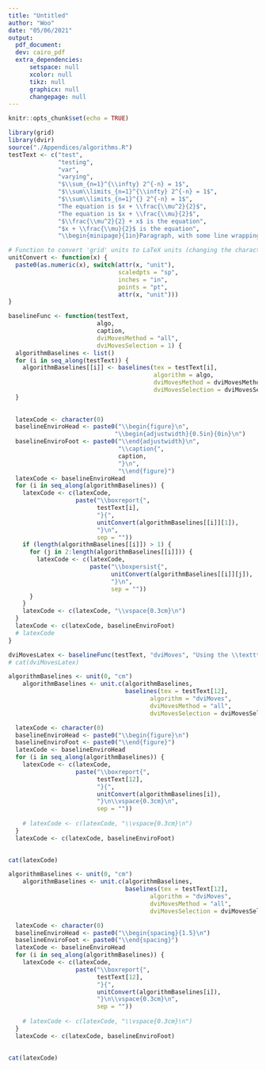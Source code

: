 ---
title: "Untitled"
author: "Woo"
date: "05/06/2021"
output: 
  pdf_document:
  dev: cairo_pdf
  extra_dependencies:
      setspace: null
      xcolor: null
      tikz: null
      graphicx: null
      changepage: null
---

```{r setup2, include=FALSE}
knitr::opts_chunk$set(echo = TRUE)
```

```{r}
library(grid)
library(dvir)
source("./Appendices/algorithms.R")
testText <- c("test",
              "testing",
              "var",
              "varying",
              "$\\sum_{n=1}^{\\infty} 2^{-n} = 1$",
              "$\\sum\\limits_{n=1}^{\\infty} 2^{-n} = 1$",
              "$\\sum\\limits_{n=1}^{} 2^{-n} = 1$",
              "The equation is $x + \\frac{\\mu^2}{2}$",
              "The equation is $x + \\frac{\\mu}{2}$",
              "$\\frac{\\mu^2}{2} + x$ is the equation",
              "$x + \\frac{\\mu}{2}$ is the equation",
              "\\begin{minipage}{1in}Paragraph, with some line wrapping!\\end{minipage}")

# Function to convert 'grid' units to LaTeX units (changing the characters at the end basically)
unitConvert <- function(x) {
  paste0(as.numeric(x), switch(attr(x, "unit"),
                               scaledpts = "sp",
                               inches = "in",
                               points = "pt",
                               attr(x, "unit")))
}

baselineFunc <- function(testText, 
                         algo, 
                         caption, 
                         dviMovesMethod = "all", 
                         dviMovesSelection = 1) {
  algorithmBaselines <- list()
  for (i in seq_along(testText)) {
    algorithmBaselines[[i]] <- baselines(tex = testText[i],
                                         algorithm = algo,
                                         dviMovesMethod = dviMovesMethod,
                                         dviMovesSelection = dviMovesSelection)
  }
  
  
  latexCode <- character(0)
  baselineEnviroHead <- paste0("\\begin{figure}\n",
                              "\\begin{adjustwidth}{0.5in}{0in}\n")
  baselineEnviroFoot <- paste0("\\end{adjustwidth}\n",
                               "\\caption{",
                               caption,
                               "}\n",
                               "\\end{figure}")
  latexCode <- baselineEnviroHead
  for (i in seq_along(algorithmBaselines)) {
    latexCode <- c(latexCode, 
                   paste("\\boxreport{", 
                         testText[i], 
                         "}{", 
                         unitConvert(algorithmBaselines[[i]][1]), 
                         "}\n", 
                         sep = ""))
    if (length(algorithmBaselines[[i]]) > 1) {
      for (j in 2:length(algorithmBaselines[[i]])) {
        latexCode <- c(latexCode, 
                       paste("\\boxpersist{", 
                             unitConvert(algorithmBaselines[[i]][j]), 
                             "}\n", 
                             sep = ""))
      }
    }
    latexCode <- c(latexCode, "\\vspace{0.3cm}\n")
  }
  latexCode <- c(latexCode, baselineEnviroFoot)
  # latexCode
}


```


\newsavebox{\dvibox}
\newlength{\dviwidth}

\newcommand{\boxreport}[2]{%
  \sbox{\dvibox}{\parbox[b]{2in}{#1}}% Change width to be '1in' if going back to better way of doing it. Better yet, get variable that takes width of text itself (like TeX examples from Paul) 
  \settowidth {\dviwidth} {\usebox{\dvibox}}%
  \usebox{\dvibox}%
  \vspace{-#2}%
  \hrule width \dviwidth \relax
  \vspace{#2}%
}

\newcommand{\boxpersist}[1]{%
  \vspace{-#1}
  \hrule width \dviwidth \relax
  \vspace{#1}%
}

```{r}
dviMovesLatex <- baselineFunc(testText, "dviMoves", "Using the \\texttt{dviMoves} algorithm to calculate the baselines.")
# cat(dviMovesLatex)
```

```{r}
algorithmBaselines <- unit(0, "cm")
    algorithmBaselines <- unit.c(algorithmBaselines, 
                                 baselines(tex = testText[12],
                                        algorithm = "dviMoves",
                                        dviMovesMethod = "all",
                                        dviMovesSelection = dviMovesSelection))

  latexCode <- character(0)
  baselineEnviroHead <- paste0("\\begin{figure}\n")
  baselineEnviroFoot <- paste0("\\end{figure}")
  latexCode <- baselineEnviroHead
  for (i in seq_along(algorithmBaselines)) {
    latexCode <- c(latexCode, 
                   paste("\\boxreport{", 
                         testText[12], 
                         "}{", 
                         unitConvert(algorithmBaselines[i]), 
                         "}\n\\vspace{0.3cm}\n", 
                         sep = ""))
    
    # latexCode <- c(latexCode, "\\vspace{0.3cm}\n")
  }
  latexCode <- c(latexCode, baselineEnviroFoot)
  

```

```{r results = "asis", include = TRUE}
cat(latexCode)
```


```{r}
algorithmBaselines <- unit(0, "cm")
    algorithmBaselines <- unit.c(algorithmBaselines, 
                                 baselines(tex = testText[12],
                                        algorithm = "dviMoves",
                                        dviMovesMethod = "all",
                                        dviMovesSelection = dviMovesSelection))

  latexCode <- character(0)
  baselineEnviroHead <- paste0("\\begin{spacing}{1.5}\n")
  baselineEnviroFoot <- paste0("\\end{spacing}")
  latexCode <- baselineEnviroHead
  for (i in seq_along(algorithmBaselines)) {
    latexCode <- c(latexCode, 
                   paste("\\boxreport{", 
                         testText[12], 
                         "}{", 
                         unitConvert(algorithmBaselines[i]), 
                         "}\n\\vspace{0.3cm}\n", 
                         sep = ""))
    
    # latexCode <- c(latexCode, "\\vspace{0.3cm}\n")
  }
  latexCode <- c(latexCode, baselineEnviroFoot)
  

```

```{r results = "asis", include = TRUE}
cat(latexCode)
```
